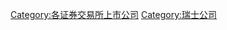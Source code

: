 {{Commons  category|Companies listed on the SIX Swiss Exchange}}
{{Commonscat|Companies listed on the SIX Swiss Exchange}}

[[Category:各证券交易所上市公司|Category:各证券交易所上市公司]]
[[Category:瑞士公司|Category:瑞士公司]]